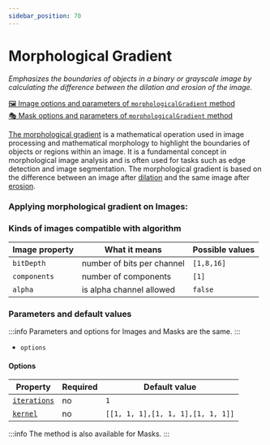 ```yaml
---
sidebar_position: 70
---
```



# Morphological Gradient

_Emphasizes the boundaries of objects in a binary or grayscale image by calculating the difference between the dilation and erosion of the image._

[🖼️ Image options and parameters of `morphologicalGradient` method](https://api.image-js.org/classes/index.Image.html#morphologicalGradient)  
[🎭 Mask options and parameters of `morphologicalGradient` method](https://api.image-js.org/classes/index.Mask.html#morphologicalGradient)

[The morphological gradient](https://en.wikipedia.org/wiki/Morphological_gradient 'wikipedia link on morphological gradient') is a mathematical operation used in image processing and mathematical morphology to highlight the boundaries of objects or regions within an image.
It is a fundamental concept in morphological image analysis and is often used for tasks such as edge detection and image segmentation.
The morphological gradient is based on the difference between an image after [dilation](./dilation 'internal link on dilation') and the same image after [erosion](./erosion 'internal link on erosion').

### Applying morphological gradient on Images:

<MorphGradientDemo />

### Kinds of images compatible with algorithm

| Image property | What it means              | Possible values |
| -------------- | -------------------------- | --------------- |
| `bitDepth`     | number of bits per channel | `[1,8,16]`      |
| `components`   | number of components       | `[1]`           |
| `alpha`        | is alpha channel allowed   | `false`         |

### Parameters and default values

:::info
Parameters and options for Images and Masks are the same.
:::

- `options`

#### Options

| Property                                                                                               | Required | Default value                     |
| ------------------------------------------------------------------------------------------------------ | -------- | --------------------------------- |
| [`iterations`](https://api.image-js.org/interfaces/index.MorphologicalGradientOptions.html#iterations) | no       | `1`                               |
| [`kernel`](https://api.image-js.org/interfaces/index.MorphologicalGradientOptions.html#kernel)         | no       | `[[1, 1, 1],[1, 1, 1],[1, 1, 1]]` |

:::info
The method is also available for Masks.
:::
